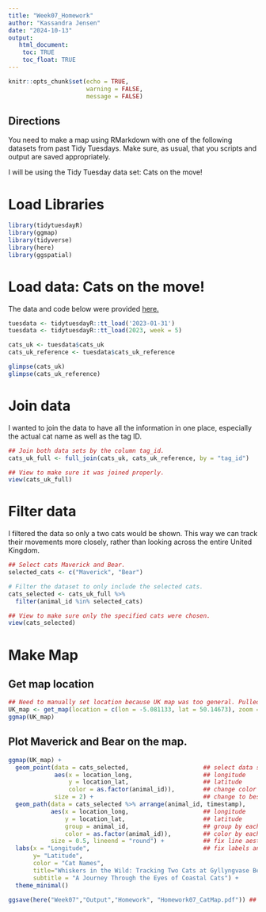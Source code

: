 ```yaml
---
title: "Week07_Homework"
author: "Kassandra Jensen"
date: "2024-10-13"
output: 
   html_document:
    toc: TRUE
    toc_float: TRUE
---
```


```r
knitr::opts_chunk$set(echo = TRUE,
                      warning = FALSE, 
                      message = FALSE)

```

## Directions
You need to make a map using RMarkdown with one of the following datasets from past Tidy Tuesdays. Make sure, as usual, that you scripts and output are saved appropriately.

I will be using the Tidy Tuesday data set: Cats on the move!

# Load Libraries
```r
library(tidytuesdayR)
library(ggmap)
library(tidyverse)
library(here)
library(ggspatial)
```

# Load data: Cats on the move!
The data and code below were provided [here.](https://github.com/rfordatascience/tidytuesday/blob/master/data/2023/2023-01-31/readme.md)

```r
tuesdata <- tidytuesdayR::tt_load('2023-01-31')
tuesdata <- tidytuesdayR::tt_load(2023, week = 5)

cats_uk <- tuesdata$cats_uk
cats_uk_reference <- tuesdata$cats_uk_reference

glimpse(cats_uk)
glimpse(cats_uk_reference)
```

# Join data
I wanted to join the data to have all the information in one place, especially the actual cat name as well as the tag ID. 
```r
## Join both data sets by the column tag_id.
cats_uk_full <- full_join(cats_uk, cats_uk_reference, by = "tag_id")

## View to make sure it was joined properly.
view(cats_uk_full)  
```

# Filter data
I filtered the data so only a two cats would be shown. This way we can track their movements more closely, rather than looking across the entire United Kingdom.
```r
## Select cats Maverick and Bear.
selected_cats <- c("Maverick", "Bear")

# Filter the dataset to only include the selected cats.
cats_selected <- cats_uk_full %>% 
  filter(animal_id %in% selected_cats)

## View to make sure only the specified cats were chosen.
view(cats_selected)
```

# Make Map
## Get map location
```r
## Need to manually set location because UK map was too general. Pulled point from one of the cats.
UK_map <- get_map(location = c(lon = -5.081133, lat = 50.14673), zoom = 15, maptype = "hybrid")
ggmap(UK_map)
```

## Plot Maverick and Bear on the map. 
```r
ggmap(UK_map) +
  geom_point(data = cats_selected,                     ## select data set for points
             aes(x = location_long,                    ## longitude
                 y = location_lat,                     ## latitude
                 color = as.factor(animal_id)),        ## change color by each cat
             size = 2) +                               ## change to best looking size
  geom_path(data = cats_selected %>% arrange(animal_id, timestamp),    ## group by cat, connect in order of cat movement 
            aes(x = location_long,                     ## longitude
                y = location_lat,                      ## latitude
                group = animal_id,                     ## group by each cat
                color = as.factor(animal_id)),         ## color by each cat
            size = 0.5, lineend = "round") +           ## fix line aesthetics
  labs(x = "Longitude",                                ## fix labels and add a cheeky title
       y= "Latitude",
       color = "Cat Names",
       title="Whiskers in the Wild: Tracking Two Cats at Gyllyngvase Beach",
       subtitle = "A Journey Through the Eyes of Coastal Cats") +
  theme_minimal()

ggsave(here("Week07","Output","Homework", "Homework07_CatMap.pdf")) ## Save plot
```

